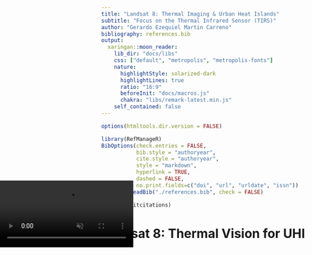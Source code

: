 ```yaml
---
title: "Landsat 8: Thermal Imaging & Urban Heat Islands"
subtitle: "Focus on the Thermal Infrared Sensor (TIRS)"
author: "Gerardo Ezequiel Martin Carreno"
bibliography: references.bib
output:
  xaringan::moon_reader:
    lib_dir: "docs/libs"
    css: ["default", "metropolis", "metropolis-fonts"]
    nature:
      highlightStyle: solarized-dark
      highlightLines: true
      ratio: "16:9"
      beforeInit: "docs/macros.js"
      chakra: "libs/remark-latest.min.js"
    self_contained: false
---
```


```r
options(htmltools.dir.version = FALSE)

library(RefManageR)
BibOptions(check.entries = FALSE,
           bib.style = "authoryear",
           cite.style = "authoryear",
           style = "markdown",
           hyperlink = TRUE,
           dashed = FALSE,
           no.print.fields=c("doi", "url", "urldate", "issn"))
myBib <- ReadBib("./references.bib", check = FALSE)

library(knitcitations)
```

<!-- Slide 1: Cover -->
# Landsat 8: Thermal Vision for UHI

<video autoplay loop muted playsinline style="max-width: 100%; height: auto; position: fixed; top: 11.5%; left: 0;">
  <source src="https://landsat.gsfc.nasa.gov/wp-content/uploads/2023/09/L9-flyover-2.mp4" type="video/mp4">
  Your browser does not support the video tag.
</video>

---

<!-- Slide 2: Full Screen Video -->
<video controls playsinline style="width: 100vw; height: 80vh; object-fit: cover; position: fixed; top: 0; left: 0;" data-remark-pause="true">
  <source src="https://usgs-ocapsv2-public-output-media.s3.us-west-2.amazonaws.com/assets/palladium/production/s3fs-public/l8swath/MP4/l8swath.mp4#t=8" type="video/mp4">
  Your browser does not support the video tag.
</video>

---

<!-- Slide 3: Mission Overview -->
# Mission Overview

.pull-left[
**Launch & Objective:**
- Launched: Feb 11, 2013
- Mission: Earth observation for tracking environmental changes
- Global coverage of land surfaces

**Orbit & Coverage:**
- Altitude: 705 km
- Orbit: Sun-synchronous, ~10:00 AM equator crossing
- Revisit cycle: 16 days
- Swath width: 185 km
]

.pull-right[
**Key Capabilities:**
- ~740 scenes captured per day
- Free, open data access
- 12-bit radiometric depth
- 12 m geodetic accuracy

![Timeline of the Landsat Program](img/timeline.png)
.center[Timeline of the Landsat Program – Credit: `r Citet(myBib, "TimelineLandsatScience2021")`]
]

---

<!-- Slide 4: TIRS Details -->
# TIRS: Thermal Infrared Sensor

.pull-left[
**Core Technology:**
- Developed by NASA Goddard Space Flight Center
- Employs Quantum Well Infrared Photodetectors (QWIP) technology semiconductor layers.
- Pushbroom sensor design

**Spectral Bands:**
- **Band 10 (TIRS1):** 10.6 – 11.19 µm
  - Primary band for surface temperature retrieval.
- **Band 11 (TIRS2):** 11.5 – 12.51 µm
  - Used in conjunction with Band 10 for atmospheric correction (split-window technique).
- **Spatial Resolution:**
  - 100-meter native resolution
  - Resampled to 30 meters in delivered data products for consistency with other Landsat 8 bands.
]

.pull-right[
![TIRS Design Diagram](img/TIRS.png)
.center[TIRS Design – Credit: `r Citet(myBib, "barsiLandsat8ThermalInfrared2014")`]
]

---

<!-- Slide 5: UHI Analysis -->
# Urban Heat Island Analysis

.pull-left[
**Data Processing Workflow:**
1. **Scene Selection:** Choose summer daytime scenes with clear skies.
2. **Thermal Calibration:** Convert digital numbers to radiance, then to brightness temperature.
3. **Corrections:** Apply atmospheric and emissivity corrections (split-window technique using Bands 10 & 11).
4. **Surface Temperature Retrieval:** Calculate Land Surface Temperature (LST) using the corrected brightness temperatures.
5. **Validation:** Compare derived LST with ground-based measurements if available.
]

.pull-right[
**Analysis Approach:**
- Generate LST maps to visualize temperature differences.
- Compare urban vs. rural areas.
- Use NDVI (from OLI Bands 4 & 5) to correlate vegetation with lower temperatures.
- Identify UHI "hot spots" within cities.

![LST Map Example](img/ST_Yellowstone.jpg)
.center[LST map example – Credit: `r Citet(myBib, "LandsatCollection22024")`]
]

---

<!-- Slide 6: Urban Applications -->
# Urban Applications

.pull-left[
**City Heat Mapping:**
- Example: NYC heat vulnerability mapping.
- Identify hot spots in dense urban centers vs. cooler suburban areas.
- Analyse temperature variations across different land cover types (e.g., impervious surfaces, green spaces).

**Impact Assessment:**
- Evaluate cooling effects of green infrastructure (e.g., green roofs, parks, urban forests).
- Inform urban policy and planning decisions related to heat mitigation and adaptation.
- Assess the effectiveness of different cooling strategies (e.g., increasing tree canopy cover, using high-albedo materials).
- Quantify the relationship between urban morphology (building density, street canyons) and temperature.
]

.pull-right[
**Case Study: NYC**
- Landsat 8 reveals significant temperature variations across city neighborhoods.
- Data supports initiatives for urban cooling strategies.

![NYC Heat Map](img/NYC_heat.jpg)
.center[NYC Urban Heat Map – Credit: `r Citet(myBib, "UrbanHeatNew2022")`]
]

---

<!-- Slide 7: Technical Challenges -->
# Technical Challenges

.pull-left[
**Atmospheric & Calibration Challenges:**

- **Atmospheric Effects:** Water vapor and aerosols affect thermal measurement accuracy, causing a ~1K error even after corrections.

- **Stray Light Correction:** TIRS Band 11 initially had errors from stray light, corrected by an algorithm in later data versions.

- **Data Version:** Use Landsat Collection 2 data for accurate analysis, as it includes the stray light correction and other improvements.
]

.pull-right[
**Spatial & Temporal Limits:**
- 100 m native thermal resolution can mix different surface types.
- 16-day revisit may miss short-term events.
- Cloud cover can obstruct observations during critical periods.

![Atmospheric Correction](img/atms_correction_landsat8.png)
.center[Atmospheric Correction – Credit: `r Citet(myBib, "chenLandUseLand2010")`]
]

---

<!-- Slide 8: Future Prospects -->
# Future Directions

.pull-left[
**Landsat 9 TIRS-2 Enhancements:**
- Launched in September 2021, Landsat 9's TIRS-2 significantly reduces stray light (by 40×), a major improvement over Landsat 8's TIRS.
- Features enhanced redundancy and improved calibration, particularly for Band 11, leading to more accurate temperature measurements.

**Landsat Next Advances:**
- Planned for launch in the late 2020s, Landsat Next will feature a superspectral thermal imager.
- It is designed to provide significantly higher spatial resolution (down to 60 meters for thermal bands).
- Landsat Next aims for a temporal revisit of less than six days, enabling more frequent monitoring of thermal dynamics.
]

.pull-right[
**Integration & Next Steps:**
- Combined use of Landsat 8 and 9 for an ~8-day revisit.
- Integration with Sentinel-3 SLSTR and future Landsat Next for improved thermal resolution.
- Potential for real-time urban heat monitoring using cloud platforms.

![Landsat 9 TIRS-2 Design](img/TIRS-2.jpeg)
.center[TIRS-2 Design – Credit: `r Citet(myBib, "TIRS2DesignLandsat2021a")`]
]

---

<!-- Slide 9: Personal Reflection -->
# Reflection

.pull-left[Working with Landsat 8's TIRS has been really fun! Landsat 8, launched in 2013, carries foward a fascinating history of Earth observation. I was impressed by how its advanced thermal sensors, with dual thermal bands and 12-bit radiometric resolution, can capture even subtle differences in surface temperatures helping tackling UHI.

The continuity of Landsat data over more than 40 years offers a unique perspective on how cities have grown and how environmental challenges have evolved. It's fascinating to think that today's high-quality thermal imagery is built upon decades of past missions, each contributing to our collective understanding of Earth's surface.]


.pull-right[![Summer Heat Spots with Landsat-8 Thermal Satellite data](img/london_heat.png)
[Summer Heat Spots with Landsat-8 Thermal Satellite data – Credit: `r Citet(myBib, "MajorSummerHeat")`]]
---

<!-- Slide 10: References -->
# References

```r
PrintBibliography(myBib)
```
